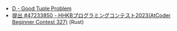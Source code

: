 
<Meta title="ABC327/ABC327-D" />
<Slide src={Png} layout="fullscreen" label="ABC327 D - Good Tuple Problem" />

- [D \- Good Tuple Problem](https://atcoder.jp/contests/abc327/tasks/abc327_d)
- [提出 \#47233850 \- HHKBプログラミングコンテスト2023\(AtCoder Beginner Contest 327\)](https://atcoder.jp/contests/abc327/submissions/47233850) (Rust)
